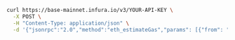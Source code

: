 
<Tabs>
  <TabItem value="cURL">

```bash
curl https://base-mainnet.infura.io/v3/YOUR-API-KEY \
  -X POST \
  -H "Content-Type: application/json" \
  -d '{"jsonrpc":"2.0","method":"eth_estimateGas","params": [{"from": "0x9cE564c7d09f88E7d8233Cdd3A4d7AC42aBFf3aC","to": "0xd46e8dd67c5d32be8058bb8eb970870f07244567","value": "0x9184e72a"}],"id":1}'
```

  </TabItem>
</Tabs>

